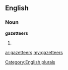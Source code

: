 ==English==

===Noun===
'''gazetteers'''

# {{plural of|[[gazetteer]]}}

[[Category:English plurals]]

[[ar:gazetteers]]
[[my:gazetteers]]